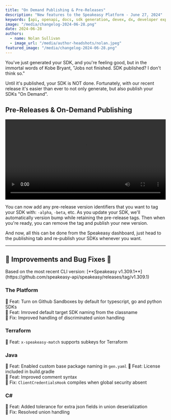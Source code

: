 ```yaml
---
title: "On Demand Publishing & Pre-Releases"
description: "New features to the Speakeasy Platform - June 27, 2024"
keywords: [api, openapi, docs, sdk generation, devex, dx, developer experience]
image: "/media/changelog-2024-06-28.png"
date: 2024-06-28
authors:
  - name: Nolan Sullivan
  - image_url: "/media/author-headshots/nolan.jpeg"
featured_image: "/media/changelog-2024-06-28.png"
---
```



You've just generated your SDK, and you're feeling good, but in the immortal words of Kobe Bryant, "Jobs not finished. SDK published? I don't think so." 

<div className="mt-10 flex justify-center items-center" >
  <YouTube
    videoId="fY7l2pcxdHM"
  />
</div>

Until it's published, your SDK is NOT done. Fortunately, with our recent release it's easier than ever to not only generate, but also publish your SDKs "On Demand". 

## Pre-Releases & On-Demand Publishing

<div className='mt-10'>
  <video controls={false} loop={true} autoPlay={true} width="100%" >
    <source src={publishing_video} type="video/mp4" />
  </video>
</div>

You can now add any pre-release version identifiers that you want to tag your SDK with: `-alpha`, `-beta`, etc. As you update your SDK, we'll automatically version bump while retaining the pre-release tags. Then when you're ready, you can remove the tag and publish your new version.

And now, all this can be done from the Speakeasy dashboard, just head to the publishing tab and re-publish your SDKs whenever you want.

---

## 🚢 Improvements and Bug Fixes 🐛

<Callout title="NOTE" variant="info">
Based on the most recent CLI version: [**Speakeasy v1.309.1**](https://github.com/speakeasy-api/speakeasy/releases/tag/v1.309.1)
</Callout>

### The Platform

🚢 Feat: Turn on Github Sandboxes by default for typescript, go and python SDKs \
🚢 Feat: Imroved default target SDK naming from the classname \
🐛 Fix: Improved handling of discriminated union handling

### Terraform

🚢 Feat: `x-speakeasy-match` supports subkeys for Terraform


### Java

🚢 Feat: Enabled custom base package naming in `gen.yaml`
🚢 Feat: License included in build.gradle \
🚢 Feat: Improved comment syntax \
🐛 Fix: `ClientCredentialsHook` compiles when global security absent
 
### C#

🚢 Feat: Added tolerance for extra json fields in union deserialization \
🐛 Fix: Resolved union handling


